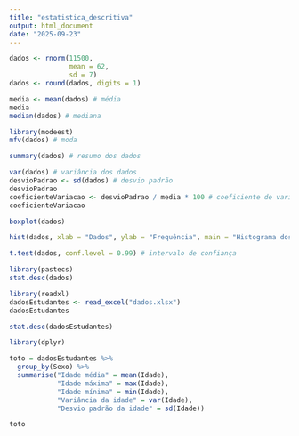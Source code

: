```yaml
---
title: "estatistica_descritiva"
output: html_document
date: "2025-09-23"
---
```

```r
dados <- rnorm(11500,
               mean = 62,
               sd = 7)
dados <- round(dados, digits = 1)
```

```r
media <- mean(dados) # média
media
median(dados) # mediana
```

```r
library(modeest)
mfv(dados) # moda
```

```r
summary(dados) # resumo dos dados
```

```r
var(dados) # variância dos dados
desvioPadrao <- sd(dados) # desvio padrão
desvioPadrao
coeficienteVariacao <- desvioPadrao / media * 100 # coeficiente de variação
coeficienteVariacao
```

```r
boxplot(dados)
```


```r
hist(dados, xlab = "Dados", ylab = "Frequência", main = "Histograma dos dados")
```
```r
t.test(dados, conf.level = 0.99) # intervalo de confiança
```

```r
library(pastecs)
stat.desc(dados)
```
```r
library(readxl)
dadosEstudantes <- read_excel("dados.xlsx")
dadosEstudantes
```
```r
stat.desc(dadosEstudantes)
```
```r
library(dplyr)
```

```r
toto = dadosEstudantes %>%
  group_by(Sexo) %>%
  summarise("Idade média" = mean(Idade),
            "Idade máxima" = max(Idade),
            "Idade mínima" = min(Idade),
            "Variância da idade" = var(Idade),
            "Desvio padrão da idade" = sd(Idade))

toto
```

